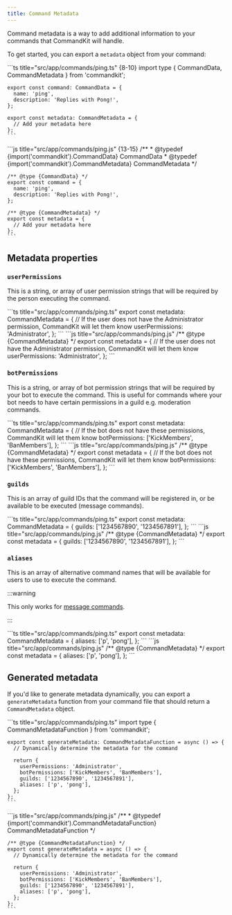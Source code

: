 ```yaml
---
title: Command Metadata
---
```



Command metadata is a way to add additional information to your
commands that CommandKit will handle.

To get started, you can export a `metadata` object from your command:

<Tabs>
  <TabItem value="ts" label="TypeScript" default>
    ```ts title="src/app/commands/ping.ts" {8-10}
    import type { CommandData, CommandMetadata } from 'commandkit';

    export const command: CommandData = {
      name: 'ping',
      description: 'Replies with Pong!',
    };

    export const metadata: CommandMetadata = {
      // Add your metadata here
    };
    ```

  </TabItem>
  <TabItem value="js" label="JavaScript">
    ```js title="src/app/commands/ping.js" {13-15}
    /**
     * @typedef {import('commandkit').CommandData} CommandData
     * @typedef {import('commandkit').CommandMetadata} CommandMetadata
     */

    /** @type {CommandData} */
    export const command = {
      name: 'ping',
      description: 'Replies with Pong!',
    };

    /** @type {CommandMetadata} */
    export const metadata = {
      // Add your metadata here
    };
    ```

  </TabItem>
</Tabs>

## Metadata properties

### `userPermissions`

This is a string, or array of user permission strings that will be
required by the person executing the command.

<Tabs>
  <TabItem value="ts" label="TypeScript" default>
    ```ts title="src/app/commands/ping.ts"
    export const metadata: CommandMetadata = {
      // If the user does not have the Administrator permission, CommandKit will let them know
      userPermissions: 'Administrator',
    };
    ```
  </TabItem>
  <TabItem value="js" label="JavaScript">
    ```js title="src/app/commands/ping.js"
    /** @type {CommandMetadata} */
    export const metadata = {
      // If the user does not have the Administrator permission, CommandKit will let them know
      userPermissions: 'Administrator',
    };
    ```
  </TabItem>
</Tabs>

### `botPermissions`

This is a string, or array of bot permission strings that will be
required by your bot to execute the command. This is useful for
commands where your bot needs to have certain permissions in a guild
e.g. moderation commands.

<Tabs>
  <TabItem value="ts" label="TypeScript" default>
    ```ts title="src/app/commands/ping.ts"
    export const metadata: CommandMetadata = {
      // If the bot does not have these permissions, CommandKit will let them know
      botPermissions: ['KickMembers', 'BanMembers'],
    };
    ```
  </TabItem>
  <TabItem value="js" label="JavaScript">
    ```js title="src/app/commands/ping.js"
    /** @type {CommandMetadata} */
    export const metadata = {
      // If the bot does not have these permissions, CommandKit will let them know
      botPermissions: ['KickMembers', 'BanMembers'],
    };
    ```
  </TabItem>
</Tabs>

### `guilds`

This is an array of guild IDs that the command will be registered in,
or be available to be executed (message commands).

<Tabs>
  <TabItem value="ts" label="TypeScript" default>
    ```ts title="src/app/commands/ping.ts"
    export const metadata: CommandMetadata = {
      guilds: ['1234567890', '1234567891'],
    };
    ```
  </TabItem>
  <TabItem value="js" label="JavaScript">
    ```js title="src/app/commands/ping.js"
    /** @type {CommandMetadata} */
    export const metadata = {
      guilds: ['1234567890', '1234567891'],
    };
    ```
  </TabItem>
</Tabs>

### `aliases`

This is an array of alternative command names that will be available
for users to use to execute the command.

:::warning

This only works for [message commands](./04-message-commands.mdx).

:::

<Tabs>
  <TabItem value="ts" label="TypeScript" default>
    ```ts title="src/app/commands/ping.ts"
    export const metadata: CommandMetadata = {
      aliases: ['p', 'pong'],
    };
    ```
  </TabItem>
  <TabItem value="js" label="JavaScript">
    ```js title="src/app/commands/ping.js"
    /** @type {CommandMetadata} */
    export const metadata = {
      aliases: ['p', 'pong'],
    };
    ```
  </TabItem>
</Tabs>

## Generated metadata

If you'd like to generate metadata dynamically, you can export a
`generateMetadata` function from your command file that should return
a `CommandMetadata` object.

<Tabs>
  <TabItem value="ts" label="TypeScript" default>
    ```ts title="src/app/commands/ping.ts"
    import type { CommandMetadataFunction } from 'commandkit';

    export const generateMetadata: CommandMetadataFunction = async () => {
      // Dynamically determine the metadata for the command

      return {
        userPermissions: 'Administrator',
        botPermissions: ['KickMembers', 'BanMembers'],
        guilds: ['1234567890', '1234567891'],
        aliases: ['p', 'pong'],
      };
    };
    ```

  </TabItem>
  <TabItem value="js" label="JavaScript">
    ```js title="src/app/commands/ping.js"
    /**
     * @typedef {import('commandkit').CommandMetadataFunction} CommandMetadataFunction
     */

    /** @type {CommandMetadataFunction} */
    export const generateMetadata = async () => {
      // Dynamically determine the metadata for the command

      return {
        userPermissions: 'Administrator',
        botPermissions: ['KickMembers', 'BanMembers'],
        guilds: ['1234567890', '1234567891'],
        aliases: ['p', 'pong'],
      };
    };
    ```

  </TabItem>
</Tabs>
